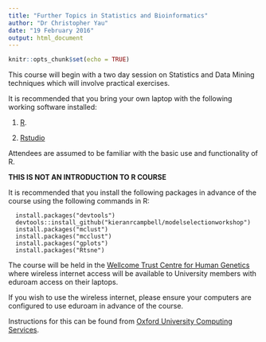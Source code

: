 ```yaml
---
title: "Further Topics in Statistics and Bioinformatics"
author: "Dr Christopher Yau"
date: "19 February 2016"
output: html_document
---
```


```r
knitr::opts_chunk$set(echo = TRUE)
```

This course will begin with a two day session on Statistics and Data Mining techniques which will involve practical exercises.

It is recommended that you bring your own laptop with the following working software installed:

1. [R](https://www.r-project.org/).

2. [Rstudio](https://www.rstudio.com/)

Attendees are assumed to be familiar with the basic use and functionality of R.

**THIS IS NOT AN INTRODUCTION TO R COURSE**

It is recommended that you install the following packages in advance of the course using the following commands in R:
```
  install.packages("devtools")
  devtools::install_github("kieranrcampbell/modelselectionworkshop")
  install.packages("mclust")
  install.packages("mcclust")
  install.packages("gplots")
  install.packages("Rtsne")
```

The course will be held in the [Wellcome Trust Centre for Human Genetics](http://www.well.ox.ac.uk) where wireless internet access will be available to University members with eduroam access on their laptops. 

If you wish to use the wireless internet, please ensure your computers are configured to use eduroam in advance of the course.

Instructions for this can be found from [Oxford University Computing Services](http://help.it.ox.ac.uk/network/wireless/services/eduroam/index). 


